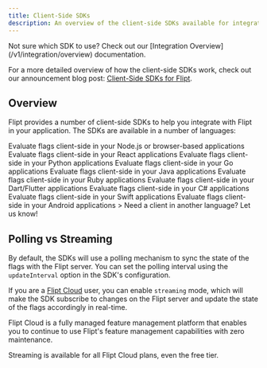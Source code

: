 ```yaml
---
title: Client-Side SDKs
description: An overview of the client-side SDKs available for integrating with Flipt.
---
```


<Info>
  Not sure which SDK to use? Check out our [Integration
  Overview](/v1/integration/overview) documentation.
</Info>

For a more detailed overview of how the client-side SDKs work, check out our announcement blog post: [Client-Side SDKs for Flipt](https://blog.flipt.io/new-client-side-evaluation).

## Overview

Flipt provides a number of client-side SDKs to help you integrate with Flipt in your application. The SDKs are available in a number of languages:

<CardGroup cols={2}>
  <Card
    title="JavaScript"
    href="https://github.com/flipt-io/flipt-client-sdks/tree/main/flipt-client-js"
    icon="js"
    color="#f7e018"
  >
    Evaluate flags client-side in your Node.js or browser-based applications
  </Card>
  <Card
    title="React"
    href="https://github.com/flipt-io/flipt-client-sdks/tree/main/flipt-client-react"
    icon="react"
    color="#61dafb"
  >
    Evaluate flags client-side in your React applications
  </Card>
  <Card
    href="https://github.com/flipt-io/flipt-client-sdks/tree/main/flipt-client-python"
    title="Python"
    icon="python"
    color="#4c8abe"
  >
    Evaluate flags client-side in your Python applications
  </Card>
  <Card
    href="https://github.com/flipt-io/flipt-client-sdks/tree/main/flipt-client-go"
    title="Go"
    icon="golang"
    color="#00add8"
  >
    Evaluate flags client-side in your Go applications
  </Card>
  <Card
    href="https://github.com/flipt-io/flipt-client-sdks/tree/main/flipt-client-java"
    title="Java"
    icon="java"
    color="#e41f23"
  >
    Evaluate flags client-side in your Java applications
  </Card>
  <Card
    href="https://github.com/flipt-io/flipt-client-sdks/tree/main/flipt-client-ruby"
    title="Ruby"
    icon="gem"
    color="#cd412b"
  >
    Evaluate flags client-side in your Ruby applications
  </Card>
  <Card
    href="https://github.com/flipt-io/flipt-client-sdks/tree/main/flipt-client-dart"
    title="Dart"
    icon="bullseye"
    color="#2cb7f6"
  >
    Evaluate flags client-side in your Dart/Flutter applications
  </Card>
  <Card
    href="https://github.com/flipt-io/flipt-client-sdks/tree/main/flipt-client-csharp"
    title="C#"
    icon="microsoft"
    color="#4c8abe"
  >
    Evaluate flags client-side in your C# applications
  </Card>
  <Card
    href="https://github.com/flipt-io/flipt-client-sdks/tree/main/flipt-client-swift"
    title="Swift"
    icon="swift"
    color="#ffac45"
  >
    Evaluate flags client-side in your Swift applications
  </Card>
  <Card
    href="https://github.com/flipt-io/flipt-client-sdks/tree/main/flipt-client-kotlin-android"
    title="Android"
    icon="android"
    color="#3ddc84"
  >
    Evaluate flags client-side in your Android applications
  </Card>
  <Card
    href="https://github.com/flipt-io/flipt-client-sdks/issues/new?assignees=&labels=new-language&projects=&template=new_language.yml"
    title="Request a Client"
    icon="github"
    color="#000000"
  >
    > Need a client in another language? Let us know!
  </Card>
</CardGroup>

## Polling vs Streaming

By default, the SDKs will use a polling mechanism to sync the state of the flags with the Flipt server. You can set the polling interval using the `updateInterval` option in the SDK's configuration.

If you are a [Flipt Cloud](/v1/cloud/overview) user, you can enable `streaming` mode, which will make the SDK subscribe to changes on the Flipt server and update the state of the flags accordingly in real-time.

<Card href="/v1/cloud/overview" title="Flipt Cloud" icon="cloud">
  Flipt Cloud is a fully managed feature management platform that enables you to
  continue to use Flipt's feature management capabilities with zero maintenance.
</Card>

Streaming is available for all Flipt Cloud plans, even the free tier.

